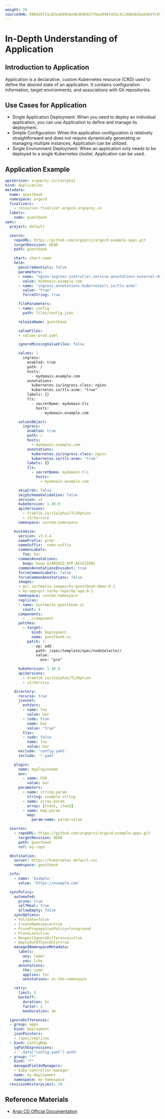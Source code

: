 ```yaml
---
weight: 20
sourceSHA: 506818f21c03eab892be9b3b96b2776aa946fa91c3c1460ab2bab4b3fc9567d4
---
```


# In-Depth Understanding of Application

## Introduction to Application

Application is a declarative, custom Kubernetes resource (CRD) used to define the desired state of an application. It contains configuration information, target environments, and associations with Git repositories.

## Use Cases for Application

- Single Application Deployment: When you need to deploy an individual application, you can use Application to define and manage its deployment.
- Simple Configuration: When the application configuration is relatively straightforward and does not require dynamically generating or managing multiple instances, Application can be utilized.
- Single Environment Deployment: When an application only needs to be deployed to a single Kubernetes cluster, Application can be used.

## Application Example

```yaml
apiVersion: argoproj.io/v1alpha1
kind: Application
metadata:
  name: guestbook
  namespace: argocd
  finalizers:
    - resources-finalizer.argocd.argoproj.io
  labels:
    name: guestbook
spec:
  project: default

  source:
    repoURL: https://github.com/argoproj/argocd-example-apps.git
    targetRevision: HEAD
    path: guestbook

    chart: chart-name
    helm:
      passCredentials: false
      parameters:
      - name: "nginx-ingress.controller.service.annotations.external-dns\\.alpha\\.kubernetes\\.io/hostname"
        value: mydomain.example.com
      - name: "ingress.annotations.kubernetes\\.io/tls-acme"
        value: "true"
        forceString: true

      fileParameters:
      - name: config
        path: files/config.json

      releaseName: guestbook

      valueFiles:
      - values-prod.yaml

      ignoreMissingValueFiles: false

      values: |
        ingress:
          enabled: true
          path: /
          hosts:
            - mydomain.example.com
          annotations:
            kubernetes.io/ingress.class: nginx
            kubernetes.io/tls-acme: "true"
          labels: {}
          tls:
            - secretName: mydomain-tls
              hosts:
                - mydomain.example.com

      valuesObject:
        ingress:
          enabled: true
          path: /
          hosts:
            - mydomain.example.com
          annotations:
            kubernetes.io/ingress.class: nginx
            kubernetes.io/tls-acme: "true"
          labels: {}
          tls:
            - secretName: mydomain-tls
              hosts:
                - mydomain.example.com

      skipCrds: false
      skipSchemaValidation: false
      version: v2
      kubeVersion: 1.30.0
      apiVersions:
        - traefik.io/v1alpha1/TLSOption
        - v1/Service
      namespace: custom-namespace

    kustomize:
      version: v3.5.4
      namePrefix: prod-
      nameSuffix: -some-suffix
      commonLabels:
        foo: bar
      commonAnnotations:
        beep: boop-${ARGOCD_APP_REVISION}
      commonAnnotationsEnvsubst: true
      forceCommonLabels: false
      forceCommonAnnotations: false
      images:
      - gcr.io/heptio-images/ks-guestbook-demo:0.2
      - my-app=gcr.io/my-repo/my-app:0.1
      namespace: custom-namespace
      replicas:
      - name: kustomize-guestbook-ui
        count: 4
      components:
        - ../component
      patches:
        - target:
            kind: Deployment
            name: guestbook-ui
          patch: |-
            - op: add
              path: /spec/template/spec/nodeSelector/
              value:
                env: "pro"

      kubeVersion: 1.30.0
      apiVersions:
        - traefik.io/v1alpha1/TLSOption
        - v1/Service

    directory:
      recurse: true
      jsonnet:
        extVars:
        - name: foo
          value: bar
        - code: true
          name: baz
          value: "true"
        tlas:
        - code: false
          name: foo
          value: bar
      exclude: 'config.yaml'
      include: '*.yaml'

    plugin:
      name: mypluginname
      env:
        - name: FOO
          value: bar
      parameters:
        - name: string-param
          string: example-string
        - name: array-param
          array: [item1, item2]
        - name: map-param
          map:
            param-name: param-value

  sources:
    - repoURL: https://github.com/argoproj/argocd-example-apps.git
      targetRevision: HEAD
      path: guestbook
      ref: my-repo 

  destination:
    server: https://kubernetes.default.svc
    namespace: guestbook

  info:
    - name: 'Example:'
      value: 'https://example.com'

  syncPolicy:
    automated:
      prune: true
      selfHeal: true
      allowEmpty: false
    syncOptions:
    - Validate=false
    - CreateNamespace=true
    - PrunePropagationPolicy=foreground
    - PruneLast=true
    - RespectIgnoreDifferences=true
    - ApplyOutOfSyncOnly=true
    managedNamespaceMetadata:
      labels:
        any: label
        you: like
      annotations:
        the: same
        applies: for
        annotations: on-the-namespace

    retry:
      limit: 5
      backoff:
        duration: 5s
        factor: 2
        maxDuration: 3m

  ignoreDifferences:
  - group: apps
    kind: Deployment
    jsonPointers:
    - /spec/replicas
  - kind: ConfigMap
    jqPathExpressions:
    - '.data["config.yaml"].auth'
  - group: "*"
    kind: "*"
    managedFieldsManagers:
    - kube-controller-manager
    name: my-deployment
    namespace: my-namespace
  revisionHistoryLimit: 10
```

## Reference Materials

- [Argo CD Official Documentation](https://argo-cd.readthedocs.io/en/stable/)
